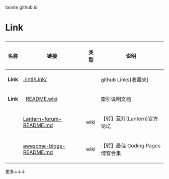 taoste.github.io

<h1>Link</h1>

{|
! 名称 !! 链接 !! 类型 !! 说明
|-
| '''Link''' ||   [https://github.com/taoste/taoste.github.io/tree/master/intl/Link ./intl/Link/] ||  &nbsp;  || github Links[收藏夹]
|-
| '''Link''' ||   [https://github.com/taoste/taoste.github.io/blob/master/intl/Link/README.wiki README.wiki] ||  &nbsp;  || 索引说明文档
|-
|  &nbsp; || [https://github.com/taoste/taoste.github.io/blob/master/intl/Link/Lantern-forum-README.md Lantern-forum-README.md] || wiki || 
【转】蓝灯(Lantern)官方论坛
|-
|  &nbsp; || [https://github.com/taoste/taoste.github.io/blob/master/intl/Link/awesome-blogs-README.md awesome-blogs-README.md] || wiki || 
【转】最佳 Coding Pages 博客合集

|}
更多↓↓↓
